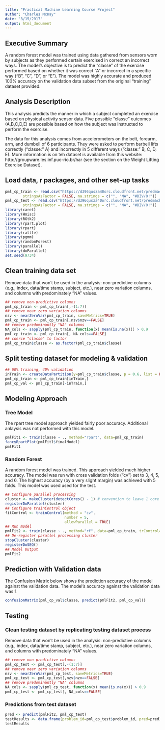 ```yaml
---
title: "Practical Machine Learning Course Project"
author: "Charles McKay"
date: "3/15/2017"
output: html_document
---
```


## Executive Summary
A random forest model was trained using data gathered from sensors worn by subjects as they performed certain exercised in correct an incorrect ways.  The model's objective is to predict the "classe" of the exercise performed based on whether it was correct "A" or incorrect in a specific way ("B", "C", "D", or "E").  The model was highly accurate and produced 100% accuracy on the validation data subset from the original "training" dataset provided.

## Analysis Description
This analysis predicts the manner in which a subject completed an exercise based on physical activity sensor data.  Five possible "classe" outcomes (A,B,C,D,E) are possible based on how the subject was instructed to perform the exercise.

The data for this analysis comes from accelerometers on the belt, forearm, arm, and dumbell of 6 participants. They were asked to perform barbell lifts correctly ("classe:" A) and incorrectly in 5 different ways ("classe:" B, C, D, E).  More information is on teh dataset is available from this website: http://groupware.les.inf.puc-rio.br/har (see the section on the Weight Lifting Exercise Dataset).

## Load data, r packages, and other set-up tasks
```r
pml_cp_train <- read.csv("https://d396qusza40orc.cloudfront.net/predmachlearn/pml-training.csv", 
        stringsAsFactor = FALSE, na.strings = c("", "NA", "#DIV/0!"))
pml_cp_test <- read.csv("https://d396qusza40orc.cloudfront.net/predmachlearn/pml-testing.csv", 
        stringsAsFactor = FALSE, na.strings = c("", "NA", "#DIV/0!"))
library(caret)
library(Hmisc)
library(RGtk2)
library(rpart.plot)
library(rpart)
library(rattle)
library(pgmm)
library(randomForest)
library(parallel)
library(doParallel)
set.seed(9734)
```

## Clean training data set
Remove data that won't be used in the analysis: non-predictive columns (e.g., index, data/time stamp, subject, etc.), near zero variation columns, and columns with predominately "NA" values.
```r
## remove non-predictive columns
pml_cp_train <- pml_cp_train[,-(1:7)]
## remove near zero variation columns
nzv <- nearZeroVar(pml_cp_train, saveMetrics=TRUE)
pml_cp_train <- pml_cp_train[,nzv$nzv==FALSE]
## remove predominantly "NA" columns
NA_cols <- sapply(pml_cp_train, function(x) mean(is.na(x))) > 0.9
pml_cp_train <- pml_cp_train[, NA_cols==FALSE]
## coerce "classe" to factor
pml_cp_train$classe <- as.factor(pml_cp_train$classe)
```
## Split testing dataset for modeling & validation
```r
## 60% training, 40% validation
inTrain <- createDataPartition(y=pml_cp_train$classe, p = 0.6, list = FALSE)
pml_cp_train <- pml_cp_train[inTrain,]
pml_cp_val <- pml_cp_train[-inTrain,]
```

## Modeling Approach
### Tree Model
The rpart tree model approach yielded fairly poor accuracy.  Additional anlaysis was not performed with this model.
```r
pmlFit1 <- train(classe ~ ., method="rpart", data=pml_cp_train)
fancyRpartPlot(pmlFit1$finalModel)
pmlFit1
```

### Random Forest 
A random forest model was trained.  This approach yielded much higher accuracy.  The model was run with cross validation folds ("cv") set to 3, 4, 5, and 6.  The highest accuracy (by a very slight margin) was achieved with 5 folds.   This model was used used for the test. 
```r
## Configure parallel processing
cluster <- makeCluster(detectCores() - 1) # convention to leave 1 core for OS
registerDoParallel(cluster)
## Configure trainControl object
fitControl <- trainControl(method = "cv",
                           number = 5,
                           allowParallel = TRUE)
## Run model
pmlFit2 <- train(classe ~ ., method="rf", data=pml_cp_train, trControl=fitControl, prox=TRUE)
## De-register parallel processing cluster
stopCluster(cluster)
registerDoSEQ()
## Model Output
pmlFit2
```
## Prediction with Validation data
The Confusion Matrix below shows the prediction accuracy of the model against the validation data.  The model's accuracy against the validation data was 1.
```r
confusionMatrix(pml_cp_val$classe, predict(pmlFit2, pml_cp_val))
```
## Testing
### Clean testing dataset by replicating testing dataset process
Remove data that won't be used in the analysis: non-predictive columns (e.g., index, data/time stamp, subject, etc.), near zero variation columns, and columns with predominately "NA" values.
```r
## remove non-predictive columns
pml_cp_test <- pml_cp_test[,-(1:7)]
## remove near zero variation columns
nzv <- nearZeroVar(pml_cp_test, saveMetrics=TRUE)
pml_cp_test <- pml_cp_test[,nzv$nzv==FALSE]
## remove predominantly "NA" columns
NA_cols <- sapply(pml_cp_test, function(x) mean(is.na(x))) > 0.9
pml_cp_test <- pml_cp_test[, NA_cols==FALSE]
```
### Predictions from test dataset
```r
pred <- predict(pmlFit2, pml_cp_test)
testResults <- data.frame(problem_id=pml_cp_test$problem_id, pred=pred)
testResults
```


